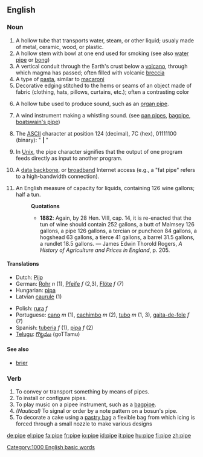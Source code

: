 ==English==

===Noun===
{{en-noun-reg}}

# A hollow tube that transports water, steam, or other liquid; usualy made of metal, ceramic, wood, or plastic.
# A hollow stem with  bowl at one end used for smoking (see also [[water pipe]] or [[bong]])
# A vertical conduit through the Earth's crust below a [[volcano]], through which magma has passed; often filled with volcanic [[breccia]]
# A type of [[pasta]], similar to [[macaroni]]
# Decorative edging stitched to the hems or seams of an object made of fabric (clothing, hats, pillows, curtains, etc.); often a contrasting color
# {{italbrac|Music}} A hollow tube used to produce sound, such as an [[organ pipe]].
# {{italbrac|Music}} A wind instrument making a whistling sound. (see [[pan pipes]], [[bagpipe]], [[boatswain's pipe]])
# {{italbrac|Computers}} The [[ASCII]] character at position 124 (decimal),  7C (hex),  01111100 (binary): " '''|''' "
# {{italbrac|Computers}} In [[Unix]], the pipe character signifies that the output of one program feeds directly as input to another program.
# {{italbrac|Computers, Slang}}  A [[data backbone]], or [[broadband]] Internet access (e.g., a "fat pipe" refers to a high-bandwidth connection).
# An English measure of capacity for liquids, containing 126 wine gallons; half a tun.
#:'''Quotations'''
#:*'''1882''': Again, by 28 Hen. VIII, cap. 14, it is re-enacted that the tun of wine should contain 252 gallons, a butt of Malmsey 126 gallons, a pipe 126 gallons, a tercian or puncheon 84 gallons, a hogshead 63 gallons, a tierce 41 gallons, a barrel 31.5 gallons, a rundlet 18.5 gallons. &mdash; James Edwin Thorold Rogers, ''A History of Agriculture and Prices in England'', p. 205.

====Translations====
{{top}}
*Dutch: [[Pijp]]
*German: [[Rohr]] ''n'' (1), [[Pfeife ]] ''f'' (2,3), [[Flöte]] ''f'' (7)
*Hungarian: [[pipa]]
*Latvian [[caurule]] {{f}} (1)
{{mid}}
*Polish: [[rura]] ''f''
*Portuguese: [[cano]] ''m'' (1), [[cachimbo]] ''m'' (2), [[tubo]] ''m'' (1, 3), [[gaita-de-fole]] ''f'' (7)
*Spanish: [[tuberia]] ''f'' (1), [[pipa]] ''f'' (2)
*[[Telugu]]: [[గొట్టము]] (goTTamu)
{{bottom}}

====See also====
*[[brier]]

===Verb===
{{en-infl-reg-vowel-e|pip|e}}

# To convey or transport something by means of pipes.
# To install or configure pipes.
# To play music on a pipee instrument, such as a [[bagpipe]].
# ''(Nautical)'' To signal or order by a note pattern on a bosun's pipe.
# To decorate a cake using a [[pastry bag]] a flexible bag from which icing is forced through a small nozzle to make various designs

[[Category:1000 English basic words]]

[[de:pipe]]
[[el:pipe]]
[[fa:pipe]]
[[fr:pipe]]
[[io:pipe]]
[[id:pipe]]
[[it:pipe]]
[[hu:pipe]]
[[fi:pipe]]
[[zh:pipe]]